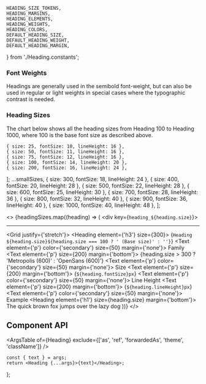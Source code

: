
    HEADING_SIZE_TOKENS,
    HEADING_MARGINS,
    HEADING_ELEMENTS,
    HEADING_WEIGHTS,
    HEADING_COLORS,
    DEFAULT_HEADING_SIZE,
    DEFAULT_HEADING_WEIGHT,
    DEFAULT_HEADING_MARGIN,
} from './Heading.constants';

<Meta component={Heading} title="Components/Heading" />

<Title>Heading</Title>

### Font Weights

Headings are generally used in the semibold font-weight, but can also be used in regular or light weights in special
cases where the typographic contrast is needed.

### Heading Sizes

The chart below shows all the heading sizes from Heading 100 to Heading 1000, where 100 is the base font size as
described above.

    { size: 25, fontSize: 10, lineHeight: 16 },
    { size: 50, fontSize: 11, lineHeight: 16 },
    { size: 75, fontSize: 12, lineHeight: 16 },
    { size: 100, fontSize: 14, lineHeight: 20 },
    { size: 200, fontSize: 16, lineHeight: 24 },
];
    ...smallSizes,
    { size: 300, fontSize: 18, lineHeight: 24 },
    { size: 400, fontSize: 20, lineHeight: 28 },
    { size: 500, fontSize: 22, lineHeight: 28 },
    { size: 600, fontSize: 25, lineHeight: 30 },
    { size: 700, fontSize: 28, lineHeight: 36 },
    { size: 800, fontSize: 32, lineHeight: 40 },
    { size: 900, fontSize: 36, lineHeight: 40 },
    { size: 1000, fontSize: 40, lineHeight: 48 },
];


<>
    {headingSizes.map((heading) => (
        <div key={`heading_${heading.size}`}>
            <hr />
            <Grid justify={'stretch'}>
                <Grid row>
                    <Heading element={'h3'} size={300}>
                        {`Heading ${heading.size}${heading.size === 100 ? ' (Base size)' : ''}`}
                    </Heading>
                </Grid>
                <Grid row>
                    <Grid flex={3}>
                        <Text element={'p'} color={'secondary'} size={50} margin={'none'}>
                            Family
                        </Text>
                        <Text element={'p'} size={200} margin={'bottom'}>
                            {heading.size > 300 ? 'Metropolis (600)' : 'OpenSans (600)'}
                        </Text>
                    </Grid>
                    <Grid flex={2}>
                        <Text element={'p'} color={'secondary'} size={50} margin={'none'}>
                            Size
                        </Text>
                        <Text element={'p'} size={200} margin={'bottom'}>
                            {`${heading.fontSize}px`}
                        </Text>
                    </Grid>
                    <Grid flex={2}>
                        <Text element={'p'} color={'secondary'} size={50} margin={'none'}>
                            Line Height
                        </Text>
                        <Text element={'p'} size={200} margin={'bottom'}>
                            {`${heading.lineHeight}px`}
                        </Text>
                    </Grid>
                    <Grid flex={6}>
                        <Text element={'p'} color={'secondary'} size={50} margin={'none'}>
                            Example
                        </Text>
                        <Heading element={'h1'} size={heading.size} margin={'bottom'}>
                            The quick brown fox jumps over the lazy dog
                        </Heading>
                    </Grid>
                </Grid>
            </Grid>
        </div>
    ))}
</>

## Component API

<ArgsTable of={Heading} exclude={['as', 'ref', 'forwardedAs', 'theme', 'className']} />

    const { text } = args;
    return <Heading {...args}>{text}</Heading>;
};

<Canvas hidden>
    <Story
        name="Default"
        args={{
            text: 'Lorem Ipsum Dolor',
            size: DEFAULT_HEADING_SIZE,
            weight: DEFAULT_HEADING_WEIGHT,
            margin: DEFAULT_HEADING_MARGIN,
        }}
        argTypes={{
            size: { options: HEADING_SIZE_TOKENS, control: { type: 'select' } },
            element: { options: HEADING_ELEMENTS, control: { type: 'select' } },
            weight: { options: HEADING_WEIGHTS, control: { type: 'radio' } },
            margin: { options: HEADING_MARGINS, control: { type: 'radio' } },
            color: { options: HEADING_COLORS, control: { type: 'radio' } },
            className: { table: { disable: true } },
        }}
    >
        {Template.bind({})}
    </Story>
</Canvas>
